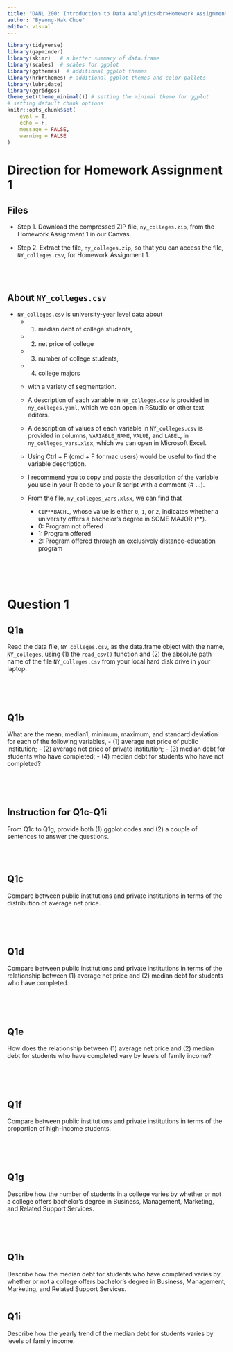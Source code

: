 ```yaml
---
title: "DANL 200: Introduction to Data Analytics<br>Homework Assignment 1"
author: "Byeong-Hak Choe"
editor: visual
---
```


```r
library(tidyverse)
library(gapminder)
library(skimr)   # a better summary of data.frame
library(scales)  # scales for ggplot
library(ggthemes)  # additional ggplot themes
library(hrbrthemes) # additional ggplot themes and color pallets
library(lubridate)
library(ggridges)
theme_set(theme_minimal()) # setting the minimal theme for ggplot
# setting default chunk options
knitr::opts_chunk$set(
	eval = T,
	echo = F,
	message = FALSE,
	warning = FALSE
)
```

# Direction for Homework Assignment 1

## Files
- Step 1. Download the compressed ZIP file, `ny_colleges.zip`, from the Homework Assignment 1 in our Canvas. 

- Step 2. Extract the file, `ny_colleges.zip`, so that you can access the file, `NY_colleges.csv`, for Homework Assignment 1. 

<br><br>

## About `NY_colleges.csv`
- `NY_colleges.csv` is university-year level data about
  - (1) median debt of college students, 
  - (2) net price of college
  - (3) number of college students, 
  - (4) college majors
  - with a variety of segmentation.

  - A description of each variable in `NY_colleges.csv` is provided in `ny_colleges.yaml`, which we can open in RStudio or other text editors.

  - A description of values of each variable in `NY_colleges.csv` is provided in columns, `VARIABLE_NAME`, `VALUE`, and `LABEL`, in `ny_colleges_vars.xlsx`, which we can open in Microsoft Excel.

  - Using Ctrl + F (cmd + F for mac users) would be useful to find the variable description.
  - I recommend you to copy and paste the description of the variable you use in your R code to your R script with a comment (# ...).

  - From the file, `ny_colleges_vars.xlsx`, we can find that
    - `CIP**BACHL`, whose value is either `0`, `1`, or `2`, indicates whether a university offers a bachelor's degree in SOME MAJOR (**).
    - 0:	Program not offered
    - 1:	Program offered
    - 2:	Program offered through an exclusively distance-education program


<br><br><br>

# Question 1

## Q1a
Read the data file, `NY_colleges.csv`, as the data.frame object with the name, `NY_colleges`, using (1) the `read_csv()` function and (2) the absolute path name of the file `NY_colleges.csv` from your local hard disk drive in your laptop.

```r

```

<br><br>

## Q1b

What are the mean, median1, minimum, maximum, and standard deviation for each of the following variables,
  - (1) average net price of public institution;
  - (2) average net price of private institution;
  - (3) median debt for students who have completed;
  - (4) median debt for students who have not completed?

```r

```

<br><br>

## Instruction for Q1c-Q1i

From Q1c to Q1g, provide both (1) ggplot codes and (2) a couple of sentences to answer the questions.


<br><br>

## Q1c

Compare between public institutions and private institutions in terms of the distribution of average net price. 

```r

```


<br><br>

## Q1d

Compare between public institutions and private institutions in terms of the relationship between (1) average net price and (2) median debt for students who have completed.

```r

```


<br><br>

## Q1e

How does the relationship between (1) average net price and (2) median debt for students who have completed vary by levels of family income?

```r

```

<br><br>

## Q1f

Compare between public institutions and private institutions in terms of the proportion of high-income students.

```r

```

<br><br>

## Q1g

Describe how the number of students in a college varies by whether or not a college offers bachelor's degree in Business, Management, Marketing, and Related Support Services.

```r

```


<br><br>

## Q1h

Describe how the median debt for students who have completed varies by whether or not a college offers bachelor's degree in Business, Management, Marketing, and Related Support Services.

```r

```


## Q1i

Describe how the yearly trend of the median debt for students varies by levels of family income.

```r

```

